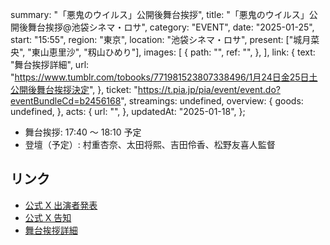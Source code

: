   summary: "「悪鬼のウイルス」公開後舞台挨拶",
  title: "「悪鬼のウイルス」公開後舞台挨拶@池袋シネマ・ロサ",
  category: "EVENT",
  date: "2025-01-25",
  start: "15:55",
  region: "東京",
  location: "池袋シネマ・ロサ",
  present: ["城月菜央", "東山恵里沙", "籾山ひめり"],
  images: [
    {
      path: "",
      ref: "",
    },
  ],
  link: {
    text: "舞台挨拶詳細",
    url: "https://www.tumblr.com/tobooks/771981523807338496/1月24日金25日土公開後舞台挨拶決定",
  },
  ticket: "https://t.pia.jp/pia/event/event.do?eventBundleCd=b2456168",
  streamings: undefined,
  overview: {
    goods: undefined,
  },
  acts: {
    url: "",
  },
  updatedAt: "2025-01-18",
};

- 舞台挨拶: 17:40 〜 18:10 予定
- 登壇（予定）: 村重杏奈、太田将熙、吉田伶香、松野友喜人監督

## リンク

- [公式 X 出演者発表](https://x.com/takanenofficial/status/1880563282513179108)
- [公式 X 告知](https://x.com/takanenofficial/status/1878328569082081545)
- [舞台挨拶詳細](https://www.tumblr.com/tobooks/771981523807338496/1月24日金25日土公開後舞台挨拶決定)
